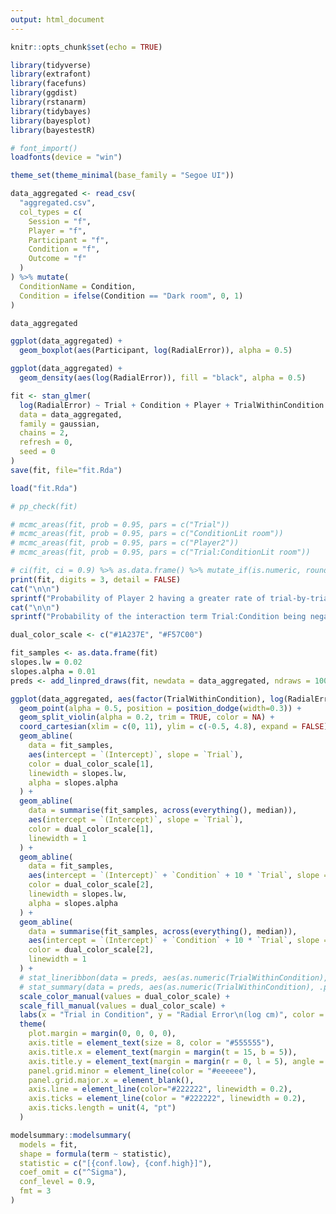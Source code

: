 ---
output: html_document
---

```{r setup, include=FALSE}
knitr::opts_chunk$set(echo = TRUE)

library(tidyverse)
library(extrafont)
library(facefuns)
library(ggdist)
library(rstanarm)
library(tidybayes)
library(bayesplot)
library(bayestestR)

# font_import()
loadfonts(device = "win")

theme_set(theme_minimal(base_family = "Segoe UI"))

data_aggregated <- read_csv(
  "aggregated.csv",
  col_types = c(
    Session = "f",
    Player = "f",
    Participant = "f",
    Condition = "f",
    Outcome = "f"
  )
) %>% mutate(
  ConditionName = Condition,
  Condition = ifelse(Condition == "Dark room", 0, 1)
)

data_aggregated
```

```{r}
ggplot(data_aggregated) +
  geom_boxplot(aes(Participant, log(RadialError)), alpha = 0.5)
```

```{r}
ggplot(data_aggregated) +
  geom_density(aes(log(RadialError)), fill = "black", alpha = 0.5)
```


```{r}
fit <- stan_glmer(
  log(RadialError) ~ Trial + Condition + Player + TrialWithinCondition:Condition + (Condition | Participant),
  data = data_aggregated,
  family = gaussian,
  chains = 2,
  refresh = 0,
  seed = 0
)
save(fit, file="fit.Rda")

load("fit.Rda")

# pp_check(fit)

# mcmc_areas(fit, prob = 0.95, pars = c("Trial"))
# mcmc_areas(fit, prob = 0.95, pars = c("ConditionLit room"))
# mcmc_areas(fit, prob = 0.95, pars = c("Player2"))
# mcmc_areas(fit, prob = 0.95, pars = c("Trial:ConditionLit room"))

# ci(fit, ci = 0.9) %>% as.data.frame() %>% mutate_if(is.numeric, round, 3)
print(fit, digits = 3, detail = FALSE)
cat("\n\n")
sprintf("Probability of Player 2 having a greater rate of trial-by-trial improvement is %.1f%%", 100 * mean(as.data.frame(fit)$Player2 < 0)) %>% cat
cat("\n\n")
sprintf("Probability of the interaction term Trial:Condition being negative (learning being enhanced in lit conditions) is %.1f%%\n\n", 100 * mean(as.data.frame(fit)$`Condition:Trial` < 0)) %>% cat
```

```{r fig.width=9, fig.height=6, fig.retina=3}
dual_color_scale <- c("#1A237E", "#F57C00")

fit_samples <- as.data.frame(fit)
slopes.lw = 0.02
slopes.alpha = 0.01
preds <- add_linpred_draws(fit, newdata = data_aggregated, ndraws = 100, value = ".pred")

ggplot(data_aggregated, aes(factor(TrialWithinCondition), log(RadialError), color = ConditionName, fill = ConditionName)) +
  geom_point(alpha = 0.5, position = position_dodge(width=0.3)) +
  geom_split_violin(alpha = 0.2, trim = TRUE, color = NA) +
  coord_cartesian(xlim = c(0, 11), ylim = c(-0.5, 4.8), expand = FALSE) +
  geom_abline(
    data = fit_samples,
    aes(intercept = `(Intercept)`, slope = `Trial`),
    color = dual_color_scale[1],
    linewidth = slopes.lw,
    alpha = slopes.alpha
  ) +
  geom_abline(
    data = summarise(fit_samples, across(everything(), median)),
    aes(intercept = `(Intercept)`, slope = `Trial`),
    color = dual_color_scale[1],
    linewidth = 1
  ) +
  geom_abline(
    data = fit_samples,
    aes(intercept = `(Intercept)` + `Condition` + 10 * `Trial`, slope = `Trial` + `Condition:TrialWithinCondition`),
    color = dual_color_scale[2],
    linewidth = slopes.lw,
    alpha = slopes.alpha
  ) +
  geom_abline(
    data = summarise(fit_samples, across(everything(), median)),
    aes(intercept = `(Intercept)` + `Condition` + 10 * `Trial`, slope = `Trial` + `Condition:TrialWithinCondition`),
    color = dual_color_scale[2],
    linewidth = 1
  ) +
  # stat_lineribbon(data = preds, aes(as.numeric(TrialWithinCondition), y = .pred), .width = c(0.99, 0.9), alpha = 0.1) +
  # stat_summary(data = preds, aes(as.numeric(TrialWithinCondition), .pred), geom = "line", fun = "median", linewidth = 1) +
  scale_color_manual(values = dual_color_scale) +
  scale_fill_manual(values = dual_color_scale) +
  labs(x = "Trial in Condition", y = "Radial Error\n(log cm)", color = "Condition", fill = "Condition") +
  theme(
    plot.margin = margin(0, 0, 0, 0),
    axis.title = element_text(size = 8, color = "#555555"),
    axis.title.x = element_text(margin = margin(t = 15, b = 5)),
    axis.title.y = element_text(margin = margin(r = 0, l = 5), angle = 0, vjust = 0.98, hjust = 0.5),
    panel.grid.minor = element_line(color = "#eeeeee"),
    panel.grid.major.x = element_blank(),
    axis.line = element_line(color="#222222", linewidth = 0.2),
    axis.ticks = element_line(color = "#222222", linewidth = 0.2),
    axis.ticks.length = unit(4, "pt")
  )
```

```{r}
modelsummary::modelsummary(
  models = fit,
  shape = formula(term ~ statistic),
  statistic = c("[{conf.low}, {conf.high}]"),
  coef_omit = c("^Sigma"),
  conf_level = 0.9,
  fmt = 3
)
```





